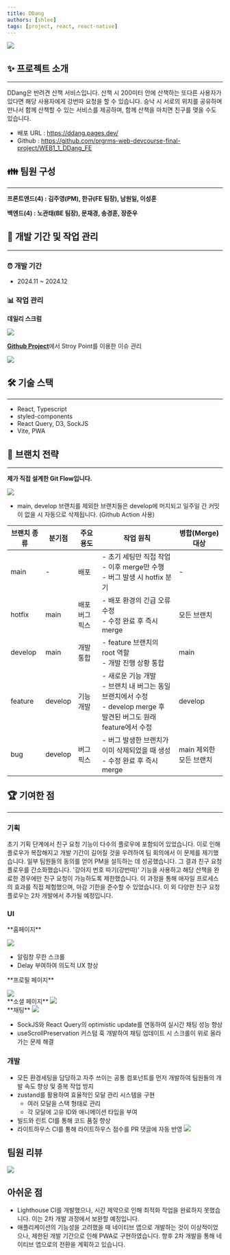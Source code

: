 ```yaml
---
title: DDang
authors: [shlee]
tags: [project, react, react-native]
---
```



<div className='flex justify-center'>
  <img src={Image} width={400} />
</div>

## ✨ 프로젝트 소개

---

DDang은 반려견 산책 서비스입니다. 산책 시 200미터 안에 산책하는 또다른 사용자가 있다면 해당 사용자에게 강번따 요청을 할 수 있습니다. 승낙 시 서로의 위치를 공유하며 만나서 함께 산책할 수 있는 서비스를 제공하며, 함께 산책을 마치면 친구를 맺을 수도 있습니다.

- 배포 URL : https://ddang.pages.dev/
- Github : https://github.com/prgrms-web-devcourse-final-project/WEB1_1_DDang_FE

## 👪 팀원 구성

---

**프론트엔드(4) : 김주영(PM), 한규(FE 팀장), 남원일, 이성훈**

**백엔드(4) : 노관태(BE 팀장), 문재경, 송경훈, 장준우**

## **📅 개발 기간 및 작업 관리**

---

### **⏰ 개발 기간**

- 2024.11 ~ 2024.12

### **📊 작업 관리**

**데일리 스크럼**

<img src={Image1} />

[**Github Project**](https://github.com/orgs/prgrms-web-devcourse-final-project/projects/4)에서 Stroy Point를 이용한 이슈 관리

<img src={Image2} />

## 🛠️ 기술 스택

---

- React, Typescript
- styled-components
- React Query, D3, SockJS
- Vite, PWA

## 🌴 브랜치 전략

---

**제가 직접 설계한 Git Flow입니다.**

<img src={Image3} />

- main, develop 브랜치를 제외한 브랜치들은 develop에 머지되고 일주일 간 커밋이 없을 시 자동으로 삭제됩니다. (Github Action 사용)

| 브랜치 종류 | 분기점  | 주요 용도      | 작업 원칙                                                                                                                   | 병합(Merge) 대상        |
| ----------- | ------- | -------------- | --------------------------------------------------------------------------------------------------------------------------- | ----------------------- |
| main        | -       | 배포           | - 초기 세팅만 직접 작업<br/>- 이후 merge만 수행<br/> - 버그 발생 시 hotfix 분기                                             | -                       |
| hotfix      | main    | 배포 버그 픽스 | - 배포 환경의 긴급 오류 수정<br/> - 수정 완료 후 즉시 merge                                                                 | 모든 브랜치             |
| develop     | main    | 개발 통합      | - feature 브랜치의 root 역할<br/> - 개발 진행 상황 통합                                                                     | main                    |
| feature     | develop | 기능 개발      | - 새로운 기능 개발<br/> - 브랜치 내 버그는 동일 브랜치에서 수정<br/> - develop merge 후 발견된 버그도 원래 feature에서 수정 | develop                 |
| bug         | develop | 버그 픽스      | - 버그 발생한 브랜치가 이미 삭제되었을 때 생성<br/> - 수정 완료 후 즉시 merge                                               | main 제외한 모든 브랜치 |

## 🏆 기여한 점

---

### 기획

초기 기획 단계에서 친구 요청 기능이 다수의 플로우에 포함되어 있었습니다. 이로 인해 플로우가 복잡해지고 개발 기간이 길어질 것을 우려하여 팀 회의에서 이 문제를 제기했습니다. 일부 팀원들의 동의를 얻어 PM을 설득하는 데 성공했습니다. 그 결과 친구 요청 플로우를 간소화했습니다. '강아지 번호 따기(강번따)' 기능을 사용하고 해당 산책을 완료한 경우에만 친구 요청이 가능하도록 제한했습니다. 이 과정을 통해 애자일 프로세스의 효과를 직접 체험했으며, 마감 기한을 준수할 수 있었습니다. 이 외 다양한 친구 요청 플로우는 2차 개발에서 추가될 예정입니다.

### UI

<div className='grid grid-cols-2 gap-6'>
  <div>
    <p>**홈페이지**</p>
    <img src={Image4} width={400} />
    <p>
      <ul>
        <li>알림창 무한 스크롤</li>
        <li>Delay 부여하여 의도적 UX 향상</li>
      </ul>
    </p>
  </div>
  <div>
    <p>**프로필 페이지**</p>
    <img src={Image5} width={400} />
  </div>
</div>

<div className='grid grid-cols-2 gap-6'>
  <div>
    **소셜 페이지**
    <img src={Image6} width={400} />
  </div>
  <div>
    **채팅**
    <img src={Image7} width={400} />
    <ul>
      <li>
        SockJS와 React Query의 optimistic update를 연동하여 실시간 채팅 성능
        향상
      </li>
      <li>
        useScrollPreservation 커스텀 훅 개발하여 채팅 업데이트 시 스크롤이 위로
        올라가는 문제 해결
      </li>
    </ul>
  </div>
</div>

### 개발

- 모든 환경세팅을 담당하고 자주 쓰이는 공통 컴포넌트를 먼저 개발하여 팀원들의 개발 속도 향상 및 중복 작업 방지
- zustand를 활용하여 효율적인 모달 관리 시스템을 구현
  - 여러 모달을 스택 형태로 관리
  - 각 모달에 고유 ID와 애니메이션 타입을 부여
- 빌드와 린트 CI를 통해 코드 품질 향상
- 라이트하우스 CI를 통해 라이트하우스 점수를 PR 댓글에 자동 반영
  <img src={Image8} width={400} />

## 팀원 리뷰

<img src={Image9} />

## 아쉬운 점

- Lighthouse CI를 개발했으나, 시간 제약으로 인해 최적화 작업을 완료하지 못했습니다. 이는 2차 개발 과정에서 보완할 예정입니다.
- 애플리케이션의 기능성을 고려했을 때 네이티브 앱으로 개발하는 것이 이상적이었으나, 제한된 개발 기간으로 인해 PWA로 구현하였습니다. 향후 2차 개발을 통해 네이티브 앱으로의 전환을 계획하고 있습니다.
